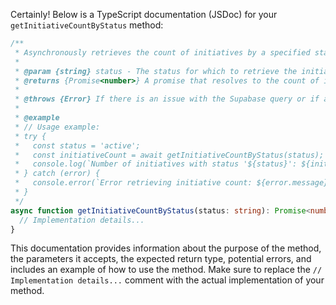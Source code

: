 Certainly! Below is a TypeScript documentation (JSDoc) for your `getInitiativeCountByStatus` method:

```typescript
/**
 * Asynchronously retrieves the count of initiatives by a specified status from a Supabase table.
 *
 * @param {string} status - The status for which to retrieve the initiative count.
 * @returns {Promise<number>} A promise that resolves to the count of initiatives with the specified status.
 *
 * @throws {Error} If there is an issue with the Supabase query or if an error occurs during execution.
 *
 * @example
 * // Usage example:
 * try {
 *   const status = 'active';
 *   const initiativeCount = await getInitiativeCountByStatus(status);
 *   console.log(`Number of initiatives with status '${status}': ${initiativeCount}`);
 * } catch (error) {
 *   console.error(`Error retrieving initiative count: ${error.message}`);
 * }
 */
async function getInitiativeCountByStatus(status: string): Promise<number> {
  // Implementation details...
}
```

This documentation provides information about the purpose of the method, the parameters it accepts, the expected return type, potential errors, and includes an example of how to use the method. Make sure to replace the `// Implementation details...` comment with the actual implementation of your method.